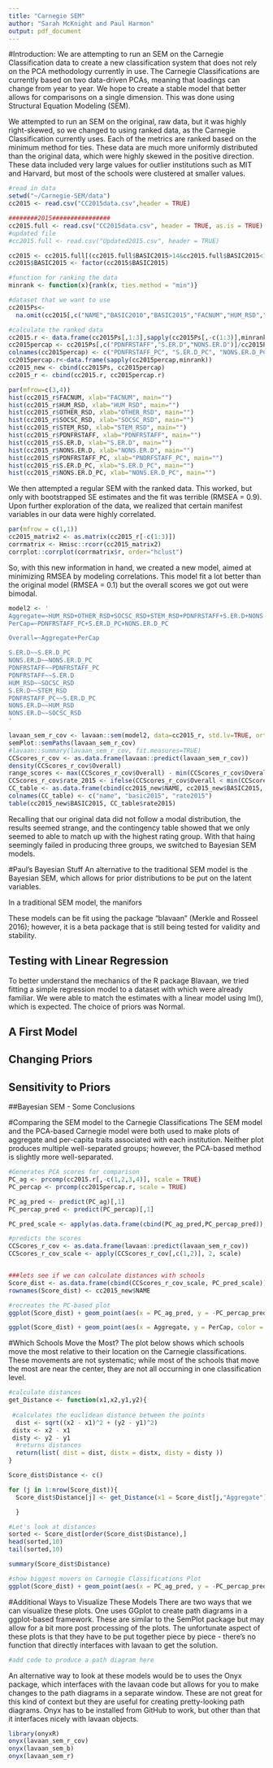 ```yaml
---
title: "Carnegie SEM"
author: "Sarah McKnight and Paul Harmon"
output: pdf_document
---
```


#Introduction:
We are attempting to run an SEM on the Carnegie Classification data to create a new classification system that does not rely on the PCA methodology currently in use. The Carnegie Classifications are currently based on two data-driven PCAs, meaning that loadings can change from year to year.  We hope to create a stable model that better allows for comparisons on a single dimension. This was done using Structural Equation Modeling (SEM).

We attempted to run an SEM on the original, raw data, but it was highly right-skewed, so we changed to using ranked data, as the Carnegie Classification currently uses.  Each of the metrics are ranked based on the minimum method for ties.  These data are much more uniformly distributed than the original data, which were highly skewed in the positive direction. These data included very large values for outlier institutions such as MIT and Harvard, but most of the schools were clustered at smaller values. 

```r
#read in data
setwd("~/Carnegie-SEM/data")
cc2015 <- read.csv("CC2015data.csv",header = TRUE)

########2015################
cc2015.full <- read.csv("CC2015data.csv", header = TRUE, as.is = TRUE)
#updated file
#cc2015.full <- read.csv("Updated2015.csv", header = TRUE)

cc2015 <- cc2015.full[(cc2015.full$BASIC2015>14&cc2015.full$BASIC2015<18),]
cc2015$BASIC2015 <- factor(cc2015$BASIC2015)

#function for ranking the data
minrank <- function(x){rank(x, ties.method = "min")}

#dataset that we want to use
cc2015Ps<-
  na.omit(cc2015[,c("NAME","BASIC2010","BASIC2015","FACNUM","HUM_RSD","OTHER_RSD","SOCSC_RSD","STEM_RSD","PDNFRSTAFF","S.ER.D","NONS.ER.D")])

#calculate the ranked data
cc2015.r <- data.frame(cc2015Ps[,1:3],sapply(cc2015Ps[,-c(1:3)],minrank)) 
cc2015percap <- cc2015Ps[,c("PDNFRSTAFF","S.ER.D","NONS.ER.D")]/cc2015Ps$FACNUM
colnames(cc2015percap) <- c("PDNFRSTAFF_PC", "S.ER.D_PC", "NONS.ER.D_PC")
cc2015percap.r<-data.frame(sapply(cc2015percap,minrank))
cc2015_new <- cbind(cc2015Ps, cc2015percap)
cc2015_r <- cbind(cc2015.r, cc2015percap.r)
```

```r
par(mfrow=c(3,4))
hist(cc2015_r$FACNUM, xlab="FACNUM", main="")
hist(cc2015_r$HUM_RSD, xlab="HUM_RSD", main="")
hist(cc2015_r$OTHER_RSD, xlab="OTHER_RSD", main="")
hist(cc2015_r$SOCSC_RSD, xlab="SOCSC_RSD", main="")
hist(cc2015_r$STEM_RSD, xlab="STEM_RSD", main="")
hist(cc2015_r$PDNFRSTAFF, xlab="PDNFRSTAFF", main="")
hist(cc2015_r$S.ER.D, xlab="S.ER.D", main="")
hist(cc2015_r$NONS.ER.D, xlab="NONS.ER.D", main="")
hist(cc2015_r$PDNFRSTAFF_PC, xlab="PNDRFSTAFF_PC", main="")
hist(cc2015_r$S.ER.D_PC, xlab="S.ER.D_PC", main="")
hist(cc2015_r$NONS.ER.D_PC, xlab="NONS.ER.D_PC", main="")
```

We then attempted a regular SEM with the ranked data. This worked, but only with bootstrapped SE estimates and the fit was terrible (RMSEA = 0.9). Upon further exploration of the data, we realized that certain manifest variables in our data were highly correlated. 

```r
par(mfrow = c(1,1))
cc2015_matrix2 <- as.matrix(cc2015_r[-c(1:3)])
corrmatrix <- Hmisc::rcorr(cc2015_matrix2)
corrplot::corrplot(corrmatrix$r, order="hclust")
```

So, with this new information in hand, we created a new model, aimed at minimizing RMSEA by modeling correlations. This model fit a lot better than the original model (RMSEA = 0.1) but the overall scores we got out were bimodal.

```r
model2 <- '
Aggregate=~HUM_RSD+OTHER_RSD+SOCSC_RSD+STEM_RSD+PDNFRSTAFF+S.ER.D+NONS.ER.D
PerCap=~PDNFRSTAFF_PC+S.ER.D_PC+NONS.ER.D_PC

Overall=~Aggregate+PerCap

S.ER.D~~S.ER.D_PC
NONS.ER.D~~NONS.ER.D_PC
PDNFRSTAFF~~PDNFRSTAFF_PC
PDNFRSTAFF~~S.ER.D
HUM_RSD~~SOCSC_RSD
S.ER.D~~STEM_RSD
PDNFRSTAFF_PC~~S.ER.D_PC
NONS.ER.D~~HUM_RSD
NONS.ER.D~~SOCSC_RSD
'

lavaan_sem_r_cov <- lavaan::sem(model2, data=cc2015_r, std.lv=TRUE, orthogonal=FALSE, se="robust.huber.white")
semPlot::semPaths(lavaan_sem_r_cov)
#lavaan::summary(lavaan_sem_r_cov, fit.measures=TRUE)
CCScores_r_cov <- as.data.frame(lavaan::predict(lavaan_sem_r_cov))
density(CCScores_r_cov$Overall)
range_scores <- max(CCScores_r_cov$Overall) - min(CCScores_r_cov$Overall)
CCScores_r_cov$rate_2015 <- ifelse(CCScores_r_cov$Overall < min(CCScores_r_cov$Overall)+((1/3)*range_scores), 'A', ifelse(CCScores_r_cov$Overall > max(CCScores_r_cov$Overall)-((1/3)*range_scores), 'C', 'B'))
CC_table <- as.data.frame(cbind(cc2015_new$NAME, cc2015_new$BASIC2015, CCScores_r_cov$rate_2015))
colnames(CC_table) <- c("name", "basic2015", "rate2015")
table(cc2015_new$BASIC2015, CC_table$rate2015)
```

Recalling that our original data did not follow a modal distribution, the results seemed strange, and the contingency table showed that we only seemed to able to match up with the highest rating group. With that haing seemingly failed in producing three groups, we switched to Bayesian SEM models.  

#Paul's Bayesian Stuff
An alternative to the traditional SEM model is the Bayesian SEM, which allows for prior distributions to be put on the latent variables. 

In a traditional SEM model, the manifors

These models can be fit using the package "blavaan" (Merkle and Rosseel 2016); however, it is a beta package that is still being tested for validity and stability. 


## Testing with Linear Regression
To better understand the mechanics of the R package Blavaan, we tried fitting a simple regression model to a dataset with which were already familiar. We were able to match the estimates with a linear model using lm(), which is expected. The choice of priors was Normal. 


## A First Model

## Changing Priors
 
## Sensitivity to Priors

##Bayesian SEM - Some Conclusions




#Comparing the SEM model to the Carnegie Classifications
The SEM model and the PCA-based Carnegie model were both used to make plots of aggregate and per-capita traits associated with each institution. Neither plot produces multiple well-separated groups; however, the PCA-based method is slightly more well-separated. 

```r
#Generates PCA scores for comparison
PC_ag <- prcomp(cc2015.r[,-c(1,2,3,4)], scale = TRUE)
PC_percap <- prcomp(cc2015percap.r, scale = TRUE)

PC_ag_pred <- predict(PC_ag)[,1]
PC_percap_pred <- predict(PC_percap)[,1]

PC_pred_scale <- apply(as.data.frame(cbind(PC_ag_pred,PC_percap_pred)),2,scale)

#predicts the scores
CCScores_r_cov <- as.data.frame(lavaan::predict(lavaan_sem_r_cov))
CCScores_r_cov_scale <- apply(CCScores_r_cov[,c(1,2)], 2, scale)


###lets see if we can calculate distances with schools
Score_dist <- as.data.frame(cbind(CCScores_r_cov_scale, PC_pred_scale))
rownames(Score_dist) <- cc2015_new$NAME

#recreates the PC-based plot
ggplot(Score_dist) + geom_point(aes(x = PC_ag_pred, y = -PC_percap_pred, color = cc2015_new$BASIC2015)) + ggtitle("Carnegie Classification PC Plot")

ggplot(Score_dist) + geom_point(aes(x = Aggregate, y = PerCap, color = CCScores_r_cov$rate_2015))
```


#Which Schools Move the Most?
The plot below shows which schools move the most relative to their location on the Carnegie classifications. These movements are not systematic; while most of the schools that move the most are near the center, they are not all occurning in one classification level. 

```r
#calculate distances 
get_Distance <- function(x1,x2,y1,y2){
  
 #calculates the euclidean distance between the points  
  dist <- sqrt((x2 - x1)^2 + (y2 - y1)^2)
 distx <- x2 - x1
 disty <- y2 - y1
  #returns distances
  return(list( dist = dist, distx = distx, disty = disty ))
}

Score_dist$Distance <- c()

for (j in 1:nrow(Score_dist)){
  Score_dist$Distance[j] <- get_Distance(x1 = Score_dist[j,"Aggregate"],x2 = Score_dist[j,"PC_ag_pred"],y1 = Score_dist[j,"PerCap"],y2 = -Score_dist[j,"PC_percap_pred"])$dist

  }

#Let's look at distances
sorted <- Score_dist[order(Score_dist$Distance),]
head(sorted,10)
tail(sorted,10)

summary(Score_dist$Distance)

#show biggest movers on Carnegie Classifications Plot
ggplot(Score_dist) + geom_point(aes(x = PC_ag_pred, y = -PC_percap_pred, color = as.factor(floor(Distance)))) + ggtitle("Biggest Movers")

```




#Additional Ways to Visualize These Models
There are two ways that we can visualize these plots. One uses GGplot to create path diagrams in a ggplot-based framework. These are similar to the SemPlot package but may allow for a bit more post processing of the plots. The unfortunate aspect of these plots is that they have to be put together piece by piece - there's no function that directly interfaces with lavaan to get the solution. 
```r
#add code to produce a path diagram here
```


An alternative way to look at these models would be to uses the Onyx package, which interfaces with the lavaan code but allows for you to make changes to the path diagrams in a separate window.  These are not great for this kind of context but they are useful for creating pretty-looking path diagrams. Onyx has to be installed from GitHub to work, but other than that it interfaces nicely with lavaan objects. 
```r
library(onyxR)
onyx(lavaan_sem_r_cov)
onyx(lavaan_sem_b)
onyx(lavaan_sem_r)
```









